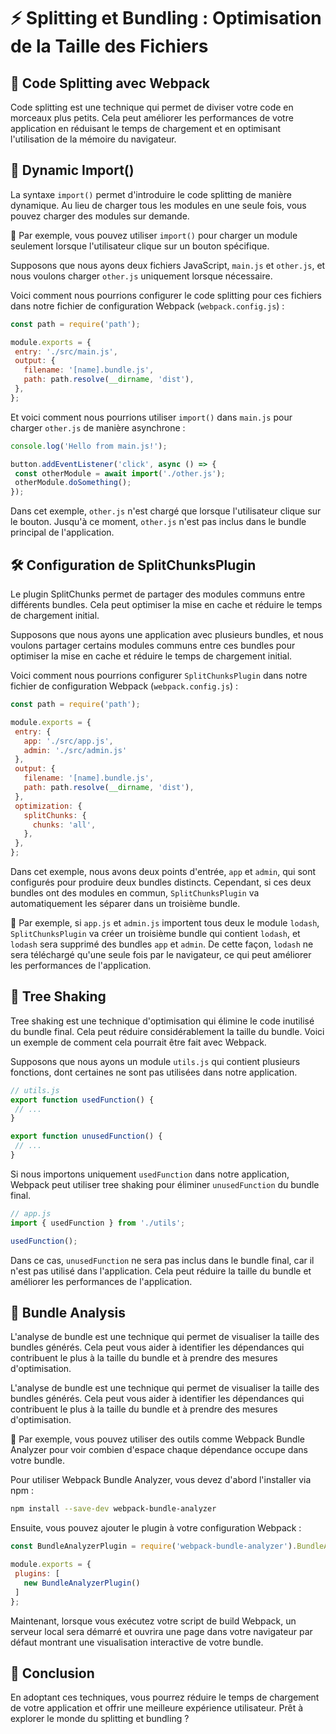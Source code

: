 # ⚡ Splitting et Bundling : Optimisation de la Taille des Fichiers

## 🧩 Code Splitting avec Webpack
Code splitting est une technique qui permet de diviser votre code en morceaux plus petits. Cela peut améliorer les performances de votre application en réduisant le temps de chargement et en optimisant l'utilisation de la mémoire du navigateur.

## 🧩 Dynamic Import()
La syntaxe `import()` permet d'introduire le code splitting de manière dynamique. Au lieu de charger tous les modules en une seule fois, vous pouvez charger des modules sur demande.

🧪 Par exemple, vous pouvez utiliser `import()` pour charger un module seulement lorsque l'utilisateur clique sur un bouton spécifique.

Supposons que nous ayons deux fichiers JavaScript, `main.js` et `other.js`, et nous voulons charger `other.js` uniquement lorsque nécessaire.

Voici comment nous pourrions configurer le code splitting pour ces fichiers dans notre fichier de configuration Webpack (`webpack.config.js`) :

```javascript copy
const path = require('path');

module.exports = {
 entry: './src/main.js',
 output: {
   filename: '[name].bundle.js',
   path: path.resolve(__dirname, 'dist'),
 },
};
```

Et voici comment nous pourrions utiliser `import()` dans `main.js` pour charger `other.js` de manière asynchrone :

```javascript copy
console.log('Hello from main.js!');

button.addEventListener('click', async () => {
 const otherModule = await import('./other.js');
 otherModule.doSomething();
});
```

Dans cet exemple, `other.js` n'est chargé que lorsque l'utilisateur clique sur le bouton. Jusqu'à ce moment, `other.js` n'est pas inclus dans le bundle principal de l'application.

## 🛠️ Configuration de SplitChunksPlugin
Le plugin SplitChunks permet de partager des modules communs entre différents bundles. Cela peut optimiser la mise en cache et réduire le temps de chargement initial.

Supposons que nous ayons une application avec plusieurs bundles, et nous voulons partager certains modules communs entre ces bundles pour optimiser la mise en cache et réduire le temps de chargement initial.

Voici comment nous pourrions configurer `SplitChunksPlugin` dans notre fichier de configuration Webpack (`webpack.config.js`) :

```javascript copy
const path = require('path');

module.exports = {
 entry: {
   app: './src/app.js',
   admin: './src/admin.js'
 },
 output: {
   filename: '[name].bundle.js',
   path: path.resolve(__dirname, 'dist'),
 },
 optimization: {
   splitChunks: {
     chunks: 'all',
   },
 },
};
```

Dans cet exemple, nous avons deux points d'entrée, `app` et `admin`, qui sont configurés pour produire deux bundles distincts. Cependant, si ces deux bundles ont des modules en commun, `SplitChunksPlugin` va automatiquement les séparer dans un troisième bundle.

🧪 Par exemple, si `app.js` et `admin.js` importent tous deux le module `lodash`, `SplitChunksPlugin` va créer un troisième bundle qui contient `lodash`, et `lodash` sera supprimé des bundles `app` et `admin`. De cette façon, `lodash` ne sera téléchargé qu'une seule fois par le navigateur, ce qui peut améliorer les performances de l'application.

## 🧩 Tree Shaking

Tree shaking est une technique d'optimisation qui élimine le code inutilisé du bundle final. Cela peut réduire considérablement la taille du bundle. Voici un exemple de comment cela pourrait être fait avec Webpack.

Supposons que nous ayons un module `utils.js` qui contient plusieurs fonctions, dont certaines ne sont pas utilisées dans notre application.

```javascript copy
// utils.js
export function usedFunction() {
 // ...
}

export function unusedFunction() {
 // ...
}
```

Si nous importons uniquement `usedFunction` dans notre application, Webpack peut utiliser tree shaking pour éliminer `unusedFunction` du bundle final.

```javascript copy
// app.js
import { usedFunction } from './utils';

usedFunction();
```

Dans ce cas, `unusedFunction` ne sera pas inclus dans le bundle final, car il n'est pas utilisé dans l'application. Cela peut réduire la taille du bundle et améliorer les performances de l'application.

## 🧩 Bundle Analysis
L'analyse de bundle est une technique qui permet de visualiser la taille des bundles générés. Cela peut vous aider à identifier les dépendances qui contribuent le plus à la taille du bundle et à prendre des mesures d'optimisation.

L'analyse de bundle est une technique qui permet de visualiser la taille des bundles générés. Cela peut vous aider à identifier les dépendances qui contribuent le plus à la taille du bundle et à prendre des mesures d'optimisation.

🧪 Par exemple, vous pouvez utiliser des outils comme Webpack Bundle Analyzer pour voir combien d'espace chaque dépendance occupe dans votre bundle.

Pour utiliser Webpack Bundle Analyzer, vous devez d'abord l'installer via npm :

```bash copy
npm install --save-dev webpack-bundle-analyzer
```

Ensuite, vous pouvez ajouter le plugin à votre configuration Webpack :

```javascript copy
const BundleAnalyzerPlugin = require('webpack-bundle-analyzer').BundleAnalyzerPlugin;

module.exports = {
 plugins: [
   new BundleAnalyzerPlugin()
 ]
};
```

Maintenant, lorsque vous exécutez votre script de build Webpack, un serveur local sera démarré et ouvrira une page dans votre navigateur par défaut montrant une visualisation interactive de votre bundle.

## 🧩 Conclusion
En adoptant ces techniques, vous pourrez réduire le temps de chargement de votre application et offrir une meilleure expérience utilisateur. Prêt à explorer le monde du splitting et bundling ?